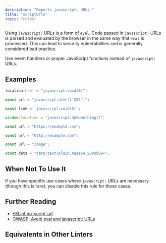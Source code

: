 ```yaml
---
description: "Reports javascript: URLs."
title: "scriptUrls"
topic: "rules"
---
```



<RuleSummary plugin="browser" rule="scriptUrls" />

Using `javascript:` URLs is a form of `eval`. Code passed in `javascript:` URLs is parsed and evaluated by the browser in the same way that `eval` is processed.
This can lead to security vulnerabilities and is generally considered bad practice.

Use event handlers or proper JavaScript functions instead of `javascript:` URLs.

## Examples

<Tabs>
<TabItem label="❌ Incorrect">

```typescript
location.href = "javascript:void(0)";
```

```typescript
const url = "javascript:alert('XSS')";
```

```typescript
const link = `javascript:void(0)`;
```

```typescript
window.location = "javascript:doSomething()";
```

</TabItem>
<TabItem label="✅ Correct">

```typescript
const url = "https://example.com";
```

```typescript
const url = "http://example.com";
```

```typescript
const url = "/page";
```

```typescript
const data = "data:text/plain;base64,SGVsbG8=";
```

</TabItem>
</Tabs>

## When Not To Use It

If you have specific use cases where `javascript:` URLs are necessary (though this is rare), you can disable this rule for those cases.

## Further Reading

- [ESLint no-script-url](https://eslint.org/docs/latest/rules/no-script-url)
- [OWASP: Avoid eval and javascript: URLs](https://cheatsheetseries.owasp.org/cheatsheets/Cross_Site_Scripting_Prevention_Cheat_Sheet.html)

## Equivalents in Other Linters

<RuleEquivalents pluginId="browser" ruleId="scriptUrls" />
